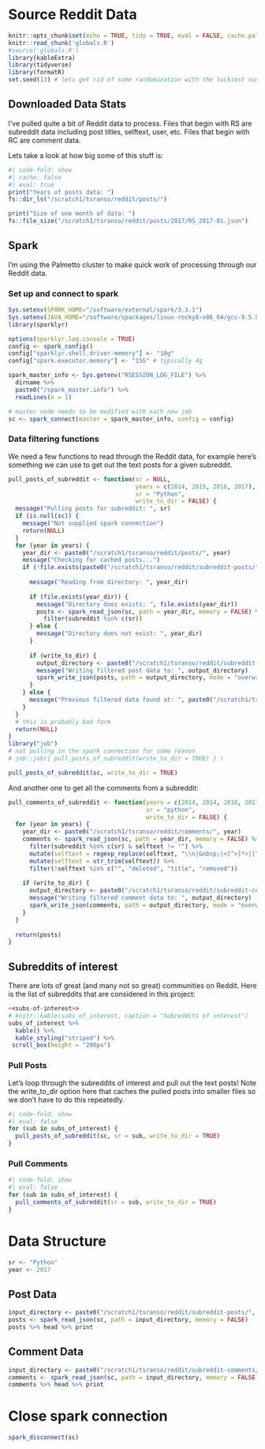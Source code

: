 # Source Reddit Data

```r
knitr::opts_chunk$set(echo = TRUE, tidy = TRUE, eval = FALSE, cache.path = "cache/")
knitr::read_chunk('globals.R')
#source('globals.R')
library(kableExtra)
library(tidyverse)
library(formatR)
set.seed(13) # lets get rid of some randomization with the luckiest number
```

## Downloaded Data Stats

I've pulled quite a bit of Reddit data to process. Files that begin with RS are subreddit data including post titles, selftext, user, etc. Files that begin with RC are comment data.

Lets take a look at how big some of this stuff is:

```r
#| code-fold: show
#| cache: false
#| eval: true
print("Years of posts data: ")
fs::dir_ls("/scratch1/tsranso/reddit/posts/")

print("Size of one month of data: ")
fs::file_size("/scratch1/tsranso/reddit/posts/2017/RS_2017-01.json")
```

## Spark

I'm using the Palmetto cluster to make quick work of processing through our Reddit data.

### Set up and connect to spark

```r
Sys.setenv(SPARK_HOME="/software/external/spark/3.3.1")
Sys.setenv(JAVA_HOME="/software/spackages/linux-rocky8-x86_64/gcc-9.5.0/openjdk-11.0.15_10-xo4fjahmlsjch52sftpoxby6kwbdfoib")
library(sparklyr)

options(sparklyr.log.console = TRUE)
config <- spark_config()
config["sparklyr.shell.driver-memory"] <- "10g"
config["spark.executor.memory"] <- "15G" # typically 4g

spark_master_info <- Sys.getenv("RSESSION_LOG_FILE") %>% 
  dirname %>% 
  paste0("/spark_master.info") %>% 
  readLines(n = 1)

# master node needs to be modified with each new job
sc <- spark_connect(master = spark_master_info, config = config)
```

### Data filtering functions

We need a few functions to read through the Reddit data, for example here's something we can use to get out the text posts for a given subreddit.

```r
pull_posts_of_subreddit <- function(sc = NULL,
                                    years = c(2014, 2015, 2016, 2017), 
                                    sr = "Python",
                                    write_to_dir = FALSE) {
  message("Pulling posts for subreddit: ", sr)
  if (is.null(sc)) {
    message("Not supplied spark connection")
    return(NULL)
  }
  for (year in years) {
    year_dir <- paste0("/scratch1/tsranso/reddit/posts/", year)
    message("Checking for cached posts...")
    if (!file.exists(paste0("/scratch1/tsranso/reddit/subreddit-posts/", sr, "/", year, "/_SUCCESS"))) {
      
      message("Reading from directory: ", year_dir)
      
      if (file.exists(year_dir)) {
        message("Directory does exists: ", file.exists(year_dir))
        posts <- spark_read_json(sc, path = year_dir, memory = FALSE) %>%
          filter(subreddit %in% c(sr))
      } else {
        message("Directory does not exist: ", year_dir)
      }
      
      if (write_to_dir) {
        output_directory <- paste0("/scratch1/tsranso/reddit/subreddit-posts/", sr, "/", year)
        message("Writing filtered post data to: ", output_directory)
        spark_write_json(posts, path = output_directory, mode = "overwrite")
      }
    } else {
      message("Previous filtered data found at: ", paste0("/scratch1/tsranso/reddit/subreddit-posts/", sr, "/", year, "/_SUCCESS"))
    }
  }
  # this is probably bad form
  return(NULL)
}
library("job")
# not pulling in the spark connection for some reason
# job::job({ pull_posts_of_subreddit(write_to_dir = TRUE) } )

pull_posts_of_subreddit(sc, write_to_dir = TRUE)
```

And another one to get all the comments from a subreddit:

```r
pull_comments_of_subreddit <- function(years = c(2014, 2014, 2016, 2017), 
                                       sr = "python",
                                       write_to_dir = FALSE) {
  for (year in years) {
    year_dir <- paste0("/scratch1/tsranso/reddit/comments/", year)
    comments <- spark_read_json(sc, path = year_dir, memory = FALSE) %>%
      filter(subreddit %in% c(sr) & selftext != "") %>%
      mutate(selftext = regexp_replace(selftext, "\\n|&nbsp;|<[^>]*>|[^A-Za-z|']", " ")) %>% 
      mutate(selftext = str_trim(selftext)) %>% 
      filter(!selftext %in% c("", "deleted", "title", "removed"))
    
    if (write_to_dir) {
      output_directory <- paste0("/scratch1/tsranso/reddit/subreddit-comments/", sr, "/", year)
      message("Writing filtered comment data to: ", output_directory)
      spark_write_json(comments, path = output_directory, mode = "overwrite")
    }
  }
  
  return(posts)
}
```

## Subreddits of interest

There are lots of great (and many not so great) communities on Reddit. Here is the list of subreddits that are considered in this project:

```r
<<subs-of-interest>>
# knitr::kable(subs_of_interest, caption = "Subreddits of interest")
subs_of_interest %>% 
  kable() %>%
  kable_styling("striped") %>% 
 scroll_box(height = "200px")
```

::: {.panel-tabset}

### Pull Posts

Let's loop through the subreddits of interest and pull out the text posts! Note the write_to_dir option here that caches the pulled posts into smaller files so we don't have to do this repeatedly.

```r
#| code-fold: show
#| eval: false
for (sub in subs_of_interest) {
  pull_posts_of_subreddit(sc, sr = sub, write_to_dir = TRUE)
}
```

### Pull Comments

```r
#| code-fold: show
#| eval: false
for (sub in subs_of_interest) {
  pull_comments_of_subreddit(sr = sub, write_to_dir = TRUE)
}
```

:::

# Data Structure

```r
sr <- "Python"
year <- 2017
```


## Post Data

```r
input_directory <- paste0("/scratch1/tsranso/reddit/subreddit-posts/", sr, "/", year)
posts <- spark_read_json(sc, path = input_directory, memory = FALSE)
posts %>% head %>% print
```

## Comment Data

```r
input_directory <- paste0("/scratch1/tsranso/reddit/subreddit-comments/", sr, "/", year)
comments <- spark_read_json(sc, path = input_directory, memory = FALSE)
comments %>% head %>% print
```

# Close spark connection

```r
spark_disconnect(sc)
```

